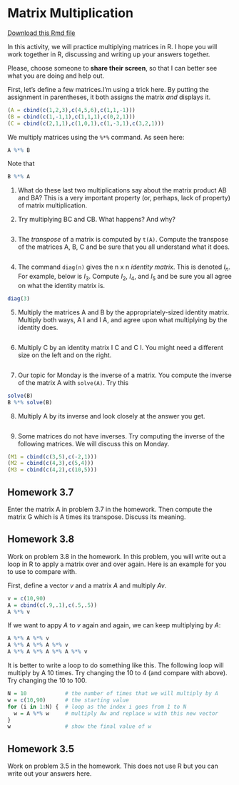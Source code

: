 # Matrix Multiplication

[Download this Rmd file](https://drive.google.com/file/d/14qXUzU7m788Y32wEpfbTCswvBRSxDExU/view?usp=sharing)


In this activity, we will practice multiplying matrices in R. I hope you will work together in R, discussing and writing up your answers together. 

Please, choose someone to **share their screen**, so that I can better see what you are doing and help out.


First, let's define a few matrices.I'm using a trick here. By putting the assignment in parentheses, it both assigns the matrix *and* displays it.
```r
(A = cbind(c(1,2,3),c(4,5,6),c(1,1,-1)))
(B = cbind(c(1,-1,1),c(1,1,1),c(0,2,1)))
(C = cbind(c(2,1,1),c(1,0,1),c(1,-3,1),c(3,2,1)))
```
We multiply matrices using the `%*%` command. As seen here:

```r
A %*% B
```

Note that 
```r
B %*% A
```
1. What do these last two multiplications say about the matrix product AB and BA? This is a very important property (or, perhaps, lack of property) of matrix multiplication.

2. Try multiplying BC and CB. What happens? And why?

```r

```

3. The *transpose* of a matrix is computed by `t(A)`. Compute the transpose of the matrices A, B, C and be sure that you all understand what it does. 

```r

```

4. The command `diag(n)` gives the n x n *identity matrix*. This is denoted $I_n$. For example, below is $I_3$. Compute $I_2$, $I_4$, and $I_5$ and be sure you all agree on what the identity matrix is.
```r
diag(3)
```
 

5. Multiply the matrices A and B by the appropriately-sized identity matrix. Multiply  both ways, A I and I A, and agree upon what multiplying by the identity does.

```r

```

6. Multiply C by an identity matrix I C and C I. You might need a different size on the left and on the right.

```r

```

7. Our topic for Monday is the inverse of a matrix. You  compute the inverse of the matrix A  with `solve(A)`. Try this
```r
solve(B)
B %*% solve(B)
```

8. Multiply A by its inverse and look closely at the answer you get. 

```r

```


9. Some matrices do not have inverses. Try computing the inverse of the following matrices. We will discuss this on Monday.

```r
(M1 = cbind(c(3,5),c(-2,1)))
(M2 = cbind(c(4,3),c(5,4)))
(M3 = cbind(c(4,2),c(10,5)))
```

## Homework 3.7

Enter the matrix A in problem 3.7 in the homework. Then compute the matrix G which is A times its transpose. Discuss its meaning.


## Homework 3.8

Work on problem 3.8 in the homework. In this problem, you will write out a loop in R to apply a matrix over and over again. Here is an example for you to use to compare with. 

First, define a vector $v$ and a matrix $A$ and multiply $Av$. 

```r
v = c(10,90)
A = cbind(c(.9,.1),c(.5,.5))
A %*% v
```
If we want to appy $A$ to $v$ again and again, we can keep multiplying by $A$:

```r
A %*% A %*% v
A %*% A %*% A %*% v
A %*% A %*% A %*% A %*% v
```
It is better to write a loop to do something like this. The following loop will multiply by A 10 times. Try changing the 10 to 4 (and compare with above). Try changing the 10 to 100.

```r
N = 10            # the number of times that we will multiply by A
w = c(10,90)      # the starting value
for (i in 1:N) {  # loop as the index i goes from 1 to N
  w = A %*% w     # multiply Aw and replace w with this new vector
}
w                 # show the final value of w
```


## Homework 3.5

Work on problem 3.5 in the homework. This does not use R but you can write out your answers here.
